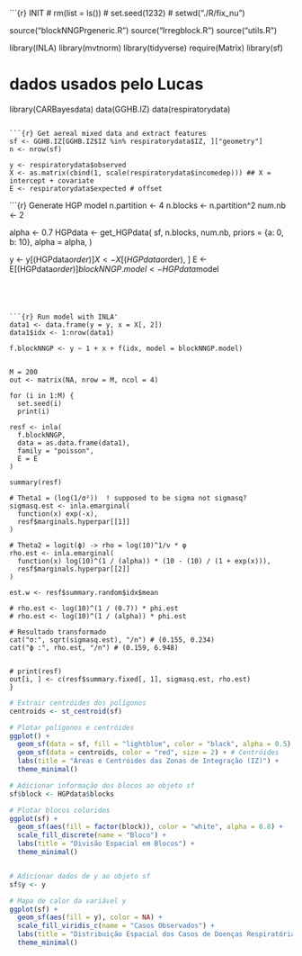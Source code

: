 ```{r} INIT
# rm(list = ls())
# set.seed(1232)
# setwd("./R/fix_nu")

source("blockNNGPrgeneric.R")
source("Irregblock.R")
source("utils.R")

library(INLA)
library(mvtnorm)
library(tidyverse)
require(Matrix)
library(sf)

# dados usados pelo Lucas
library(CARBayesdata)
data(GGHB.IZ)
data(respiratorydata)
```

```{r} Get aereal mixed data and extract features
sf <- GGHB.IZ[GGHB.IZ$IZ %in% respiratorydata$IZ, ]["geometry"]
n <- nrow(sf)

y <- respiratorydata$observed
X <- as.matrix(cbind(1, scale(respiratorydata$incomedep))) ## X = intercept + covariate
E <- respiratorydata$expected # offset

```


```{r} Generate HGP model
n.partition <- 4
n.blocks <- n.partition^2
num.nb <- 2

alpha <- 0.7
HGPdata <- get_HGPdata(
  sf,
  n.blocks,
  num.nb,
  priors = {a: 0, b: 10},
  alpha = alpha,
)

y <- y[(HGPdata$order)]
X <- X[(HGPdata$order), ]
E <- E[(HGPdata$order)]
blockNNGP.model <- HGPdata$model
```




```{r} Run model with INLA'
data1 <- data.frame(y = y, x = X[, 2])
data1$idx <- 1:nrow(data1)

f.blockNNGP <- y ~ 1 + x + f(idx, model = blockNNGP.model)


M = 200
out <- matrix(NA, nrow = M, ncol = 4)

for (i in 1:M) {
  set.seed(i)
  print(i)

resf <- inla(
  f.blockNNGP,
  data = as.data.frame(data1),
  family = "poisson",
  E = E
)

summary(resf)

# Theta1 = (log(1/σ²))  ! supposed to be sigma not sigmasq?
sigmasq.est <- inla.emarginal(
  function(x) exp(-x),
  resf$marginals.hyperpar[[1]]
)

# Theta2 = logit(ϕ) -> rho = log(10)^1/ν * φ
rho.est <- inla.emarginal(
  function(x) log(10)^(1 / (alpha)) * (10 - (10) / (1 + exp(x))),
  resf$marginals.hyperpar[[2]]
)

est.w <- resf$summary.random$idx$mean

# rho.est <- log(10)^(1 / (0.7)) * phi.est
# rho.est <- log(10)^(1 / (alpha)) * phi.est

# Resultado transformado
cat("σ:", sqrt(sigmasq.est), "/n") # (0.155, 0.234)
cat("ϕ :", rho.est, "/n") # (0.159, 6.948)


# print(resf)
out[i, ] <- c(resf$summary.fixed[, 1], sigmasq.est, rho.est)
}
```


```r
# Extrair centróides dos polígonos
centroids <- st_centroid(sf)

# Plotar polígonos e centróides
ggplot() +
  geom_sf(data = sf, fill = "lightblue", color = "black", alpha = 0.5) + # Polígonos
  geom_sf(data = centroids, color = "red", size = 2) + # Centróides
  labs(title = "Áreas e Centróides das Zonas de Integração (IZ)") +
  theme_minimal()

# Adicionar informação dos blocos ao objeto sf
sf$block <- HGPdata$blocks

# Plotar blocos coloridos
ggplot(sf) +
  geom_sf(aes(fill = factor(block)), color = "white", alpha = 0.8) +
  scale_fill_discrete(name = "Bloco") +
  labs(title = "Divisão Espacial em Blocos") +
  theme_minimal()


# Adicionar dados de y ao objeto sf
sf$y <- y

# Mapa de calor da variável y
ggplot(sf) +
  geom_sf(aes(fill = y), color = NA) +
  scale_fill_viridis_c(name = "Casos Observados") +
  labs(title = "Distribuição Espacial dos Casos de Doenças Respiratórias") +
  theme_minimal()
```